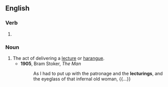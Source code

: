 ==English==

===Verb===
{{head|en|present participle}}

# {{present participle of|lecture|lang=en|nocat=1}}

===Noun===
{{en-noun}}

# The act of delivering a [[lecture]] or [[harangue]].
#* '''1905''', Bram Stoker, ''The Man''
#*: As I had to put up with the patronage and the '''lecturings''', and the eyeglass of that infernal old woman, {{...}}